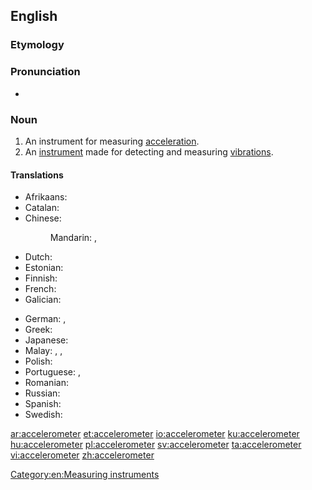 ==English==
{{wikipedia}}

===Etymology===
{{suffix|accelerate|meter|lang=en}}

===Pronunciation===
* {{a|US}} {{IPA|/æk.ˌsɛl.ə.ˈrɑm.ə.tɚ/|/ɪk.ˌsɛl.ə.ˈrɑm.ə.tɚ/|lang=en}}

===Noun===
{{en-noun}}

# An instrument for measuring [[acceleration]].
# An [[instrument]] made for detecting and measuring [[vibration]]s.

====Translations====
{{trans-top|instrument for measuring acceleration}}
* Afrikaans: {{t|af|versnellingsmeter}}
* Catalan: {{t|ca|acceleròmetre|m}}
* Chinese:
*: Mandarin: {{t+|cmn|加速度計|sc=Hani}}, {{t+|cmn|加速度计|tr=jiāsùdùjì|sc=Hani}}
* Dutch: {{t|nl|versnellingsmeter|m}}
* Estonian: {{t|et|kiirendusandur}}
* Finnish: {{t+|fi|kiihtyvyysanturi}}
* French: {{t+|fr|accéléromètre}}
* Galician: {{t|gl|acelerómetro|m}}
{{trans-mid}}
* German: {{t|de|Beschleunigungssensor|m}}, {{t|de|Beschleunigungsmesser|m}}
* Greek: {{t|el|επιταχυνσιόμετρο|n|sc=Grek}}
* Japanese: {{t|ja|加速度計|tr=かそくどけい, kasokudokei|sc=Jpan}}
* Malay: {{t|ms|jangka pecut}}, {{t|ms|meter pecut}}, {{t|ms|akselerometer}}
* Polish: {{t|pl|akcelerometr|m}}
* Portuguese: {{t|pt|acelerómetro|m}} {{qualifier|Portugal}}, {{t|pt|acelerômetro|m}} {{qualifier|Brazil}}
* Romanian: {{t+|ro|accelerometru|n}}
* Russian: {{t+|ru|акселеро́метр|m|sc=Cyrl}}
* Spanish: {{t+|es|acelerómetro|m}}
* Swedish: {{t+|sv|accelerometer|c}}
{{trans-bottom}}

[[Category:en:Measuring instruments]]

[[ar:accelerometer]]
[[et:accelerometer]]
[[io:accelerometer]]
[[ku:accelerometer]]
[[hu:accelerometer]]
[[pl:accelerometer]]
[[sv:accelerometer]]
[[ta:accelerometer]]
[[vi:accelerometer]]
[[zh:accelerometer]]